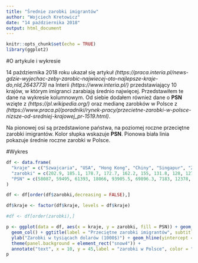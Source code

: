 ---
title: "Średnie zarobki imigrantów"
author: "Wojciech Kretowicz"
date: "14 października 2018"
output: html_document
---

```{r setup, include=FALSE}
knitr::opts_chunk$set(echo = TRUE)
library(ggplot2)
```

#O artykule i wykresie

14 października 2018 roku ukazał się artykuł *(https://praca.interia.pl/news-gdzie-wyjechac-zeby-zarobic-najwiecej-oto-najlepsze-kraje-do,nId,2643773)* na Interii *(https://www.interia.pl/)* przedstawiający 10 krajów, w którym imigranci zarabiają średnio najwięcej. Przedstawiłem te dane na wykresie kolumnowym. Od siebie dodałem również dane o **PSN** wzięte z *(https://pl.wikipedia.org/)* oraz medianę zarobków w Polsce z *(https://www.praca.pl/poradniki/rynek-pracy/przecietne-zarobki-w-polsce-nizsze-od-sredniej-krajowej_pr-1519.html)*.

Na pionowej osi są przedstawione państwa, na poziomej roczne przeciętne zarobki imigrantów. Kolor słupka wskazuje **PSN**. Pionowa biała linia pokazuje średnie roczne zarobki w Polsce.

#Wykres

```{r}
df <- data.frame(
  "kraje" = c("Szwajcaria", "USA", "Hong Kong", "Chiny", "Singapur", "ZEA", "Indie", "Indonezja", "Japonia", "Australia"),
  "zarobki" = c(202.9, 185.1, 178.7, 172.7, 162.2, 155, 131.8, 128, 127.4, 125.8),
  "PSN" = c(58087, 59495, 61393, 18066, 93905.5, 69896.3, 7183, 12378, 44426, 50334)
)

df <- df[order(df$zarobki,decreasing = FALSE),]

df$kraje <- factor(df$kraje, levels = df$kraje)

#df <- df[order(zarobki),]

p <- ggplot(data = df, aes(x = kraje, y = zarobki, fill = PSN)) + geom_hline(yintercept = seq(50,200,by=50)) + 
  geom_col() + ggtitle(label = "Przeciętne zarobki imigrantów", subtitle = "top 10 krajów") + coord_flip() + 
  ylab("Zarobki w tysiącach dolarów (1000$)") + geom_hline(yintercept = 13.5, color = "white") + 
  theme(panel.background = element_rect("snow4")) + 
  annotate("text", x = 10, y = 45,label = "zarobki w Polsce", color = "white")
p
```

